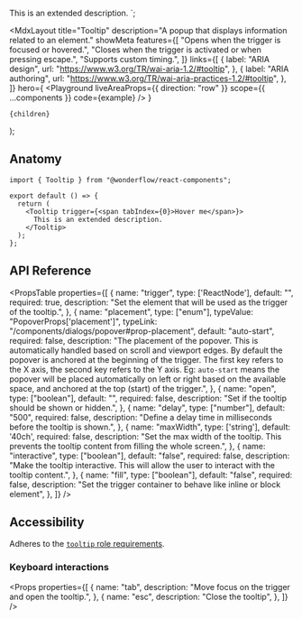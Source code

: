 
  This is an extended description.
</Tooltip>`;

  <MdxLayout
    title="Tooltip"
    description="A popup that displays information related to an element."
    showMeta
    features={[
      "Opens when the trigger is focused or hovered.",
      "Closes when the trigger is activated or when pressing escape.",
      "Supports custom timing.",
    ]}
    links={[
      {
        label: "ARIA design",
        url: "https://www.w3.org/TR/wai-aria-1.2/#tooltip",
      },
      {
        label: "ARIA authoring",
        url: "https://www.w3.org/TR/wai-aria-practices-1.2/#tooltip",
      },
    ]}
    hero={
      <Playground
        liveAreaProps={{ direction: "row" }}
        scope={{ ...components }}
        code={example}
      />
    }
  >
    {children}
  </MdxLayout>
);

## Anatomy

```tsx highlight=1,5-7
import { Tooltip } from "@wonderflow/react-components";

export default () => {
  return (
    <Tooltip trigger={<span tabIndex={0}>Hover me</span>}>
      This is an extended description.
    </Tooltip>
  );
};
```

## API Reference

<PropsTable
  properties={[
    {
      name: "trigger",
      type: ['ReactNode'],
      default: "",
      required: true,
      description: "Set the element that will be used as the trigger of the tooltip.",
    },
    {
      name: "placement",
      type: ["enum"],
      typeValue: "PopoverProps['placement']",
      typeLink: "/components/dialogs/popover#prop-placement",
      default: "auto-start",
      required: false,
      description:
        "The placement of the popover. This is automatically handled based on scroll and viewport edges. By default the popover is anchored at the beginning of the trigger. The first key refers to the X axis, the second key refers to the Y axis. Eg: `auto-start` means the popover will be placed automatically on left or right based on the available space, and anchored at the top (start) of the trigger.",
    },
    {
      name: "open",
      type: ["boolean"],
      default: "",
      required: false,
      description:
        "Set if the tooltip should be shown or hidden.",
    },
    {
      name: "delay",
      type: ["number"],
      default: "500",
      required: false,
      description: "Define a delay time in milliseconds before the tooltip is shown.",
    },
    {
      name: "maxWidth",
      type: ['string'],
      default: '40ch',
      required: false,
      description: "Set the max width of the tooltip. This prevents the tooltip content from filling the whole screen.",
    },
    {
      name: "interactive",
      type: ["boolean"],
      default: "false",
      required: false,
      description: "Make the tooltip interactive. This will allow the user to interact with the tooltip content.",
    },
    {
      name: "fill",
      type: ["boolean"],
      default: "false",
      required: false,
      description: "Set the trigger container to behave like inline or block element",
    },
  ]}
/>

## Accessibility

Adheres to the [`tooltip` role requirements](https://www.w3.org/TR/wai-aria-1.2/#tooltip).

### Keyboard interactions

<Props
  properties={[
    {
      name: "tab",
      description: "Move focus on the trigger and open the tooltip.",
    },
    {
      name: "esc",
      description: "Close the tooltip",
    },
  ]}
/>
